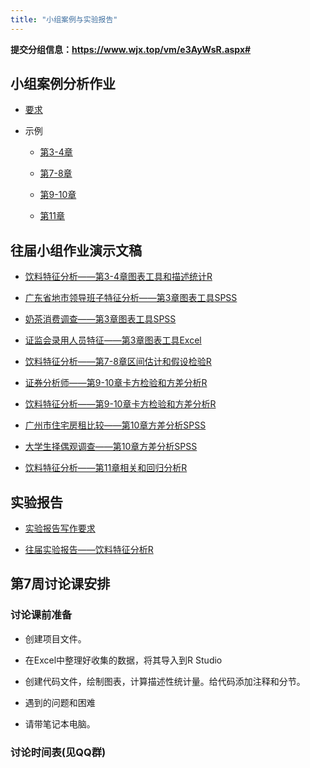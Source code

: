 ```yaml
---
title: "小组案例与实验报告"
---
```


**提交分组信息：<https://www.wjx.top/vm/e3AyWsR.aspx#> **

## 小组案例分析作业

-   [要求](https://lizongzhang.github.io/stat/teamwork.html)

-   示例

    -   [第3-4章](https://lizongzhang.github.io/stat24/case1pre.html)
  
    -   [第7-8章](https://lizongzhang.github.io/stat/case2.html)
  
    -   [第9-10章](https://lizongzhang.github.io/stat/case3.html)
  
    -   [第11章](https://lizongzhang.github.io/stat/case4.html)

## 往届小组作业演示文稿

-   [饮料特征分析——第3-4章图表工具和描述统计R](https://lizongzhang.github.io/stat/stu6.html)

-   [广东省地市领导班子特征分析——第3章图表工具SPSS](https://lizongzhang.github.io/stat/stu1.html)

-   [奶茶消费调查——第3章图表工具SPSS](https://lizongzhang.github.io/stat/stu2.html)
    
-   [证监会录用人员特征——第3章图表工具Excel](https://lizongzhang.github.io/stat/stu4.html)

-   [饮料特征分析——第7-8章区间估计和假设检验R](https://lizongzhang.github.io/stat/stu8.html)

-   [证券分析师——第9-10章卡方检验和方差分析R](https://lizongzhang.github.io/stat/stu7.html)

-   [饮料特征分析——第9-10章卡方检验和方差分析R](https://lizongzhang.github.io/stat/stu9.html)    
    
-   [广州市住宅房租比较——第10章方差分析SPSS](https://lizongzhang.github.io/stat/stu5.html) 
    
-   [大学生择偶观调查——第10章方差分析SPSS](https://lizongzhang.github.io/stat/stu3.html)

-   [饮料特征分析——第11章相关和回归分析R](https://lizongzhang.github.io/stat/stu10.html) 
    
## 实验报告    

-   [实验报告写作要求](https://lizongzhang.github.io/stat/report.html)

-   [往届实验报告——饮料特征分析R](https://lizongzhang.github.io/stat/stu_report.html)

## 第7周讨论课安排

### 讨论课前准备

-  创建项目文件。

-  在Excel中整理好收集的数据，将其导入到R Studio

-  创建代码文件，绘制图表，计算描述性统计量。给代码添加注释和分节。

-  遇到的问题和困难

-  请带笔记本电脑。

### 讨论时间表(见QQ群)






